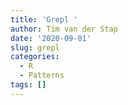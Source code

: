 ```yaml
---
title: 'Grepl '
author: Tim van der Stap
date: '2020-09-01'
slug: grepl
categories:
  - R
  - Patterns
tags: []
---
```

